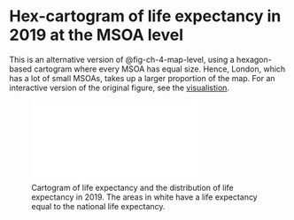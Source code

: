 # Hex-cartogram of life expectancy in 2019 at the MSOA level {#sec-appC}

This is an alternative version of @fig-ch-4-map-level, using a hexagon-based cartogram where every MSOA has equal size. Hence, London, which has a lot of small MSOAs, takes up a larger proportion of the map. For an interactive version of the original figure, see the [visualistion](https://equitablehealthycities.org/focus-cities/london/mortality-map-england/).

![Cartogram of life expectancy and the distribution of life expectancy in 2019. The areas in white have a life expectancy equal to the national life expectancy.](../thesis-analysis/thesis_analysis/england/figures/map_hex_carto.pdf){#fig-app-c-carto-level}
